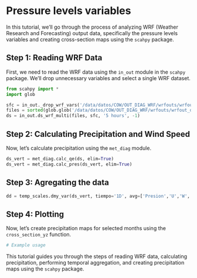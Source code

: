 # Pressure levels variables {.unnumbered}

In this tutorial, we'll go through the process of analyzing WRF (Weather Research and Forecasting) output data, specifically the pressure levels variables and creating cross-section maps using the `scahpy` package.

## Step 1: Reading WRF Data

First, we need to read the WRF data using the `in_out` module in the `scahpy` package. We'll drop unnecessary variables and select a single WRF dataset.

```python
from scahpy import *
import glob

sfc = in_out._drop_wrf_vars('/data/datos/COW/OUT_DIAG_WRF/wrfouts/wrfout_d01_2023-03-10_03:00:00',['U', 'W', 'P', 'PB', 'QVAPOR'])
files = sorted(glob.glob('/data/datos/COW/OUT_DIAG_WRF/wrfouts/wrfout_d01_2023-03-1*'))
ds = in_out.ds_wrf_multi(files, sfc, '5 hours', -1)
```

## Step 2: Calculating Precipitation and Wind Speed

Now, let's calculate precipitation using the `met_diag` module.

```python
ds_vert = met_diag.calc_qe(ds, elim=True)
ds_vert = met_diag.calc_pres(ds_vert, elim=True)
```

## Step 3: Agregating the data

```python
dd = temp_scales.dmy_var(ds_vert, tiempo='1D', avg=['Presion','U','W','QE'])
```

## Step 4: Plotting

Now, let's create precipitation maps for selected months using the `cross_section_yz` function.

```python
# Example usage

```

This tutorial guides you through the steps of reading WRF data, calculating precipitation, performing temporal aggregation, and creating precipitation maps using the `scahpy` package.




